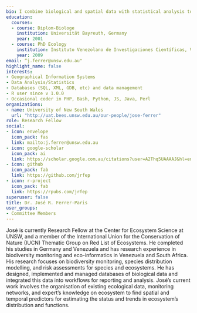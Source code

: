 ```yaml
---
bio: I combine biological and spatial data with statistical analysis to study the distribution of species, ecosystems and their threats in order to inform conservation actions
education:
  courses:
  - course: Diplom-Biologe
    institution: Universität Bayreuth, Germany
    year: 2001
  - course: PhD Ecology
    institution: Instituto Venezolano de Investigaciones Científicas, Venezuela
    year: 2009
email: “j.ferrer@unsw.edu.au"
highlight_name: false
interests:
- Geographical Information Systems
- Data Analysis/Statistics
- Databases (SQL, XML, GDB, etc) and data management
- R user since v 1.0.0
- Occasional coder in PHP, Bash, Python, JS, Java, Perl
organizations:
- name: University of New South Wales
  url: "http://uat.bees.unsw.edu.au/our-people/jose-ferrer"
role: Research Fellow
social:
- icon: envelope
  icon_pack: fas
  link: mailto:j.ferrer@unsw.edu.au
- icon: google-scholar
  icon_pack: ai
  link: https://scholar.google.com.au/citations?user=A2Thq5UAAAAJ&hl=en
- icon: github
  icon_pack: fab
  link: https://github.com/jrfep  
- icon: r-project
  icon_pack: fab
  link: https://rpubs.com/jrfep
superuser: false
title: Dr. José R. Ferrer-Paris
user_groups:
- Committee Members
---
```


José is currently Research Fellow at the Center for Ecosystem Science at UNSW, and a member of the International Union for the Conservation of Nature (IUCN) Thematic Group on Red List of Ecosystems. He completed his studies in Germany and Venezuela and has research experience in biodiversity monitoring and eco-informatics in Venezuela and South Africa. His research focuses on biodiversity monitoring, species distribution modelling, and risk assessments for species and ecosystems. He has designed, implemented and managed databases of biological data and integrated this data into workflows for reporting and analysis. José’s current work involves the organisation of existing ecological data, monitoring networks, and expert’s knowledge on ecosystem to find spatial and temporal predictors for estimating the status and trends in ecosystem’s distribution and functions. 
